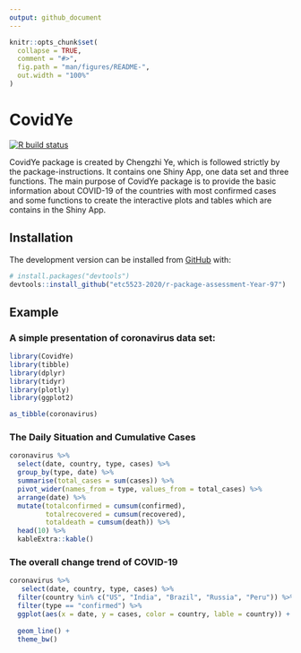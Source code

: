 ```yaml
---
output: github_document
---
```


<!-- README.md is generated from README.Rmd. Please edit that file -->

```r
knitr::opts_chunk$set(
  collapse = TRUE,
  comment = "#>",
  fig.path = "man/figures/README-",
  out.width = "100%"
)
```

# CovidYe

<!-- badges: start -->
[![R build status](https://github.com/etc5523-2020/r-package-assessment-Year-97/workflows/R-CMD-check/badge.svg)](https://github.com/etc5523-2020/r-package-assessment-Year-97/actions)
<!-- badges: end -->

CovidYe package is created by Chengzhi Ye, which is followed strictly by the package-instructions. It contains one Shiny App, one data set and three functions. The main purpose of CovidYe package is to provide the basic information about COVID-19 of the countries with most confirmed cases and some functions to create the interactive plots and tables which are contains in the Shiny App.

## Installation

<!-- You can install the released version of CovidYe from [CRAN](https://CRAN.R-project.org) with: -->

<!-- ``` r -->
<!-- install.packages("CovidYe") -->
<!-- ``` -->

The development version can be installed from [GitHub](https://github.com/etc5523-2020/r-package-assessment-Year-97) with:

``` r
# install.packages("devtools")
devtools::install_github("etc5523-2020/r-package-assessment-Year-97")
```
## Example

### A simple presentation of coronavirus data set:

```r
library(CovidYe)
library(tibble)
library(dplyr)
library(tidyr)
library(plotly)
library(ggplot2)


```

```r
as_tibble(coronavirus)
```

### The Daily Situation and Cumulative Cases

```r
coronavirus %>% 
  select(date, country, type, cases) %>% 
  group_by(type, date) %>%
  summarise(total_cases = sum(cases)) %>%
  pivot_wider(names_from = type, values_from = total_cases) %>%
  arrange(date) %>%
  mutate(totalconfirmed = cumsum(confirmed),
         totalrecovered = cumsum(recovered),
         totaldeath = cumsum(death)) %>% 
  head(10) %>% 
  kableExtra::kable()

```

### The overall change trend of COVID-19

```r
coronavirus %>% 
   select(date, country, type, cases) %>% 
  filter(country %in% c("US", "India", "Brazil", "Russia", "Peru")) %>% 
  filter(type == "confirmed") %>% 
  ggplot(aes(x = date, y = cases, color = country, lable = country)) +
  
  geom_line() +
  theme_bw()


```
